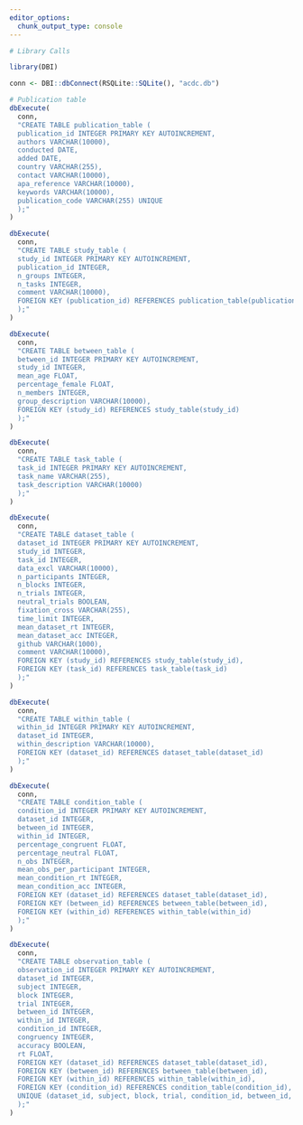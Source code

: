 ```yaml
---
editor_options:
  chunk_output_type: console
---
```

```r
# Library Calls

library(DBI)

```


```r
conn <- DBI::dbConnect(RSQLite::SQLite(), "acdc.db")
```

```r
# Publication table
dbExecute(
  conn,
  "CREATE TABLE publication_table (
  publication_id INTEGER PRIMARY KEY AUTOINCREMENT,
  authors VARCHAR(10000),
  conducted DATE,
  added DATE,
  country VARCHAR(255),
  contact VARCHAR(10000),
  apa_reference VARCHAR(10000),
  keywords VARCHAR(10000),
  publication_code VARCHAR(255) UNIQUE
  );"
)

dbExecute(
  conn,
  "CREATE TABLE study_table (
  study_id INTEGER PRIMARY KEY AUTOINCREMENT,
  publication_id INTEGER,
  n_groups INTEGER,
  n_tasks INTEGER,
  comment VARCHAR(10000),
  FOREIGN KEY (publication_id) REFERENCES publication_table(publication_id)
  );"
)

dbExecute(
  conn,
  "CREATE TABLE between_table (
  between_id INTEGER PRIMARY KEY AUTOINCREMENT,
  study_id INTEGER,
  mean_age FLOAT,
  percentage_female FLOAT,
  n_members INTEGER,
  group_description VARCHAR(10000),
  FOREIGN KEY (study_id) REFERENCES study_table(study_id)
  );"
)

dbExecute(
  conn,
  "CREATE TABLE task_table (
  task_id INTEGER PRIMARY KEY AUTOINCREMENT,
  task_name VARCHAR(255),
  task_description VARCHAR(10000)
  );"
)

dbExecute(
  conn,
  "CREATE TABLE dataset_table (
  dataset_id INTEGER PRIMARY KEY AUTOINCREMENT,
  study_id INTEGER,
  task_id INTEGER,
  data_excl VARCHAR(10000),
  n_participants INTEGER,
  n_blocks INTEGER,
  n_trials INTEGER,
  neutral_trials BOOLEAN,
  fixation_cross VARCHAR(255),
  time_limit INTEGER,
  mean_dataset_rt INTEGER,
  mean_dataset_acc INTEGER,
  github VARCHAR(1000),
  comment VARCHAR(10000),
  FOREIGN KEY (study_id) REFERENCES study_table(study_id),
  FOREIGN KEY (task_id) REFERENCES task_table(task_id)
  );"
)

dbExecute(
  conn,
  "CREATE TABLE within_table (
  within_id INTEGER PRIMARY KEY AUTOINCREMENT,
  dataset_id INTEGER,
  within_description VARCHAR(10000),
  FOREIGN KEY (dataset_id) REFERENCES dataset_table(dataset_id)
  );"
)

dbExecute(
  conn,
  "CREATE TABLE condition_table (
  condition_id INTEGER PRIMARY KEY AUTOINCREMENT,
  dataset_id INTEGER,
  between_id INTEGER,
  within_id INTEGER, 
  percentage_congruent FLOAT,
  percentage_neutral FLOAT,
  n_obs INTEGER,
  mean_obs_per_participant INTEGER,
  mean_condition_rt INTEGER, 
  mean_condition_acc INTEGER,
  FOREIGN KEY (dataset_id) REFERENCES dataset_table(dataset_id),
  FOREIGN KEY (between_id) REFERENCES between_table(between_id),
  FOREIGN KEY (within_id) REFERENCES within_table(within_id)
  );"
)

dbExecute(
  conn,
  "CREATE TABLE observation_table (
  observation_id INTEGER PRIMARY KEY AUTOINCREMENT,
  dataset_id INTEGER,
  subject INTEGER,
  block INTEGER,
  trial INTEGER,
  between_id INTEGER,
  within_id INTEGER,
  condition_id INTEGER,
  congruency INTEGER,
  accuracy BOOLEAN,
  rt FLOAT,
  FOREIGN KEY (dataset_id) REFERENCES dataset_table(dataset_id),
  FOREIGN KEY (between_id) REFERENCES between_table(between_id),
  FOREIGN KEY (within_id) REFERENCES within_table(within_id),
  FOREIGN KEY (condition_id) REFERENCES condition_table(condition_id),
  UNIQUE (dataset_id, subject, block, trial, condition_id, between_id, within_id)
  );"
)
```

